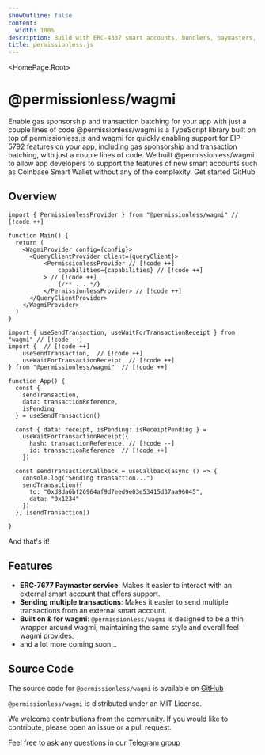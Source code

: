 ```yaml
---
showOutline: false
content:
  width: 100%
description: Build with ERC-4337 smart accounts, bundlers, paymasters, and user operations
title: permissionless.js
---
```


 
<HomePage.Root>
  <h1 className='vocs_HomePage_title'>@permissionless/wagmi</h1>
  <HomePage.Tagline>Enable gas sponsorship and transaction batching for your app with just a couple lines of code</HomePage.Tagline>
  <HomePage.InstallPackage name="@permissionless/wagmi" type="install" />
  <HomePage.Description>@permissionless/wagmi is a TypeScript library built on top of permissionless.js and wagmi for quickly enabling support for EIP-5792 features on your app, including gas sponsorship and transaction batching, with just a couple lines of code. We built @permissionless/wagmi to allow app developers to support the features of new smart accounts such as Coinbase Smart Wallet without any of the complexity.</HomePage.Description>
  <HomePage.Buttons>
    <HomePage.Button href="/references/permissionless/tutorial/tutorial-1" variant="accent">Get started</HomePage.Button>
    <HomePage.Button href="https://github.com/pimlicolabs/permissionless.js">GitHub</HomePage.Button>
  </HomePage.Buttons>
</HomePage.Root>


<article className="vocs_Content max-w-4xl mt-[-80px] mx-auto">

# Overview

```tsx [main.tsx]
import { PermissionlessProvider } from "@permissionless/wagmi" // [!code ++]

function Main() {
  return (
    <WagmiProvider config={config}>
      <QueryClientProvider client={queryClient}>
          <PermissionlessProvider // [!code ++] 
              capabilities={capabilities} // [!code ++]
          > // [!code ++]
              {/** ... */}
          </PermissionlessProvider> // [!code ++]
      </QueryClientProvider>
    </WagmiProvider>
  )
}
```

```tsx [app.tsx]
import { useSendTransaction, useWaitForTransactionReceipt } from "wagmi" // [!code --]
import {  // [!code ++]
    useSendTransaction,  // [!code ++]
    useWaitForTransactionReceipt  // [!code ++]
} from "@permissionless/wagmi"  // [!code ++]

function App() {
  const {
    sendTransaction,
    data: transactionReference,
    isPending
  } = useSendTransaction()
  
  const { data: receipt, isPending: isReceiptPending } =
    useWaitForTransactionReceipt({ 
      hash: transactionReference, // [!code --]
      id: transactionReference  // [!code ++]
    })

  const sendTransactionCallback = useCallback(async () => {
    console.log("Sending transaction...")
    sendTransaction({
      to: "0xd8da6bf26964af9d7eed9e03e53415d37aa96045",
      data: "0x1234"
    })
  }, [sendTransaction])

}
```

And that's it!

# Features

- **ERC-7677 Paymaster service**: Makes it easier to interact with an external smart account that offers support.
- **Sending multiple transactions**: Makes it easier to send multiple transactions from an external smart account.
- **Built on & for wagmi**: `@permissionless/wagmi` is designed to be a thin wrapper around wagmi, maintaining the same style and overall feel wagmi provides.
- and a lot more coming soon...

# Source Code

The source code for `@permissionless/wagmi` is available on [GitHub](https://github.com/pimlicolabs/permissionless.js)

`@permissionless/wagmi` is distributed under an MIT License.

We welcome contributions from the community. If you would like to contribute, please open an issue or a pull request.

Feel free to ask any questions in our [Telegram group](https://t.me/pimlicoHQ)

</article>